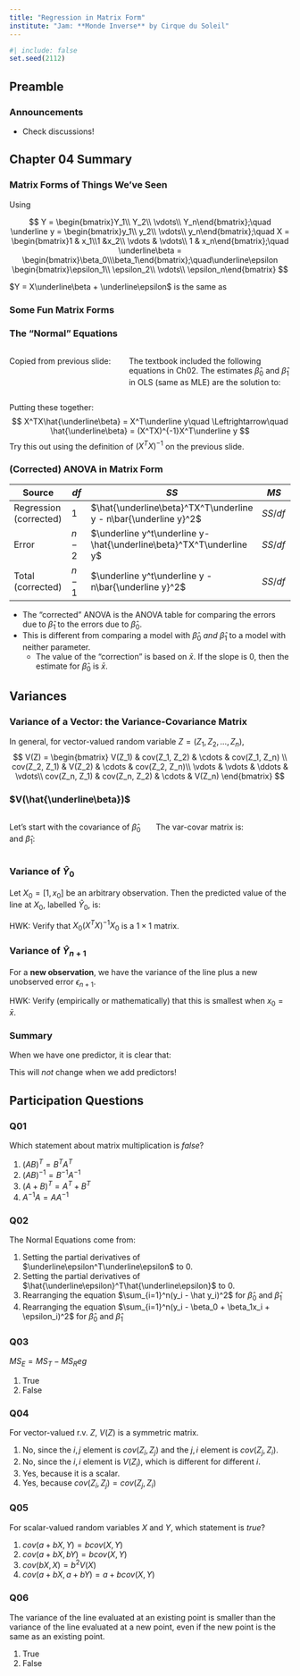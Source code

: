 ```yaml
---
title: "Regression in Matrix Form"
institute: "Jam: **Monde Inverse** by Cirque du Soleil"
---
```


```r
#| include: false
set.seed(2112)
```


::: {.content-visible unless-profile="book"}
## Preamble

### Announcements

- Check discussions!
:::

## Chapter 04 Summary

### Matrix Forms of Things We've Seen

Using

$$
Y = \begin{bmatrix}Y_1\\ Y_2\\ \vdots\\ Y_n\end{bmatrix};\quad \underline y = \begin{bmatrix}y_1\\ y_2\\ \vdots\\ y_n\end{bmatrix};\quad X = \begin{bmatrix}1 & x_1\\1 &x_2\\ \vdots & \vdots\\ 1 & x_n\end{bmatrix};\quad \underline\beta = \begin{bmatrix}\beta_0\\\beta_1\end{bmatrix};\quad\underline\epsilon \begin{bmatrix}\epsilon_1\\ \epsilon_2\\ \vdots\\ \epsilon_n\end{bmatrix}
$$

$Y = X\underline\beta + \underline\epsilon$ is the same as
\begin{align*}
Y_1 &= \beta_0 + \beta_1x_1 + \epsilon_1\\
Y_2 &= \beta_0 + \beta_1x_2 + \epsilon_2\\
&\vdots\\
Y_n &= \beta_0 + \beta_1x_n + \epsilon_n\\
\end{align*}

### Some Fun Matrix Forms

\begin{align*}
\underline\epsilon^T\underline\epsilon &= \epsilon_1^2 + \epsilon_2^2 + ... + \epsilon_n^2 = \sum_{i=1}^n\epsilon_i^2\\
Y^TY &= \sum Y_i^2\\
\mathbf{1}^T\underline y &= \sum y_i = n\bar y\\
X^TX &= \begin{bmatrix}n & \sum x_i\\ \sum x_i & \sum x_i^2\end{bmatrix}\\
(X^TX)^{-1} &= \frac{1}{nS_{XX}}\begin{bmatrix}\sum x_i^2 & -n\bar x\\-n \bar x & n\end{bmatrix}\\
X^TY &= \begin{bmatrix}\sum Y_i\\ \sum x_iY_i\end{bmatrix}
\end{align*}

### The "Normal" Equations

:::: {.columns}
::: {.column width="40%"}
Copied from previous slide:
\begin{align*}
X^TX &= \begin{bmatrix}n & \sum x_i\\ \sum x_i & \sum x_i^2\end{bmatrix}\\
X^T\underline y &= \begin{bmatrix}\sum y_i\\ \sum x_iy_i\end{bmatrix}
\end{align*}
:::
::: {.column width="60%"}

The textbook included the following equations in Ch02. The estimates $\hat\beta_0$ and $\hat\beta_1$ in OLS (same as MLE) are the solution to:

\begin{align*} 
\hat\beta_0 + \hat\beta_1\sum x_i &= \sum y_i\\
\hat\beta_0\sum x_i + \hat\beta_1\sum x_i^2 &= \sum x_iy_i\\
\end{align*}
:::
::::

\pause\vspace{4mm}

Putting these together:
$$
X^TX\hat{\underline\beta} = X^T\underline y\quad \Leftrightarrow\quad \hat{\underline\beta} = (X^TX)^{-1}X^T\underline y
$$
Try this out using the definition of $(X^TX)^{-1}$ on the previous slide.


### (Corrected) ANOVA in Matrix Form

| Source | $df$ | $SS$ | $MS$ |
|--------|------|------|------|
| Regression (corrected) | 1 | $\hat{\underline\beta}^TX^T\underline y - n\bar{\underline y}^2$  | $SS/df$ |
| Error | $n-2$ | $\underline y^t\underline y- \hat{\underline\beta}^TX^T\underline y$ | $SS/df$ |
| Total (corrected) | $n - 1$ | $\underline y^t\underline y - n\bar{\underline y}^2$ | $SS/df$ |

- The "corrected" ANOVA is the ANOVA table for comparing the errors due to $\hat\beta_1$ to the errors due to $\hat\beta_0$.\lspace
- This is different from comparing a model with $\hat\beta_0$ *and* $\hat\beta_1$ to a model with neither parameter.
    - The value of the "correction" is based on $\bar x$. If the slope is 0, then the estimate for $\hat\beta_0$ is $\bar x$.

## Variances

### Variance of a Vector: the Variance-Covariance Matrix

In general, for vector-valued random variable $Z = (Z_1, Z_2, \dots, Z_n)$,
$$
V(Z) = \begin{bmatrix}
V(Z_1) & cov(Z_1, Z_2) & \cdots & cov(Z_1, Z_n) \\
cov(Z_2, Z_1) & V(Z_2) & \cdots &  cov(Z_2, Z_n)\\
\vdots & \vdots & \ddots & \vdots\\
cov(Z_n, Z_1) & cov(Z_n, Z_2) & \cdots & V(Z_n)
\end{bmatrix}
$$

### $V(\hat{\underline\beta})$

:::: {.columns}
::: {.column width="50%"}
Let's start with the covariance of $\hat\beta_0$ and $\hat\beta_1$:
\begin{align*}
cov(\hat\beta_0, \hat\beta_1) &= cov(\bar y - \hat\beta_1\bar x, \hat\beta_1)\\
&= -\bar x cov(\hat\beta_1, \hat\beta_1)\\
&= -\bar x V(\hat\beta_1)\\
&= \frac{-\sigma^2\bar x}{S_{XX}}
\end{align*}\pause

:::
::: {.column width="50%"}
The var-covar matrix is:
\begin{align*}
V(\hat{\underline\beta}) &= \begin{bmatrix}
V(\hat\beta_0) & cov(\hat\beta_0, \hat\beta_1)\\ 
cov(\hat\beta_0, \hat\beta_1) & V(\hat\beta_1)
\end{bmatrix}\\
&= \begin{bmatrix}
\frac{\sigma^2\sum x_i^2}{S_{XX}} & \frac{-\sigma^2\bar x}{S_{XX}}\\
\frac{-\sigma^2\bar x}{nS_{XX}} & \frac{\sigma^2}{S_{XX}}
\end{bmatrix}\\
&= \frac{\sigma^2}{nS_{XX}}\begin{bmatrix}
\sum x_i^2 & -n\bar x\\
-n\bar x & n
\end{bmatrix}\\
&= (X^TX)^{-1}\sigma^2
\end{align*}

:::
::::


### Variance of $\hat Y_0$

Let $X_0 = [1, x_0]$ be an arbitrary observation. Then the predicted value of the line at $X_0$, labelled $\hat Y_0$, is:
\begin{align*}
V(\hat Y_0) &= V(X_0\hat{\underline\beta})\\
&= X_0V(\hat{\underline\beta})X_0^T\\
&= \sigma^2X_0(X^TX)^{-1}X_0
\end{align*}

\quad

HWK: Verify that $X_0(X^TX)^{-1}X_0$ is a $1\times 1$ matrix.

### Variance of $\hat Y_{n+1}$

For a **new observation**, we have the variance of the line plus a new unobserved error $\epsilon_{n+1}$.
\begin{align*}
V(\hat Y_{n+1}) &= V(X_{n+1}\hat{\underline\beta} + \epsilon_{n+1})\\
&= X_{n+1}V(\hat{\underline\beta})X_{n+1}^T + V(\epsilon_{n+1})\\
&= \sigma^2X_{n+1}(X^TX)^{-1}X_{n+1}^T + \sigma^2\\
&= \sigma^2\left(X_{n+1}(X^TX)^{-1}X_{n+1}^T + 1\right)
\end{align*}

\quad

HWK: Verify (empirically or mathematically) that this is smallest when $x_0 = \bar x$. 


### Summary

When we have one predictor, it is clear that:
\begin{align*}
Y &= X\hat{\underline\beta} + \underline\epsilon\\
\hat{\underline\beta} &= (X^TX)^{-1}X^T\underline y\\
V(\hat{\underline\beta}) &= (X^TX)^{-1}\sigma^2\\
V(\hat Y_0) &= \sigma^2X_0(X^TX)^{-1}X_0^T\\
V(\hat Y_{n+1}) &= \sigma^2(X_{n+1}(X^TX)^{-1}X_{n+1}^T + 1)\\
\end{align*}

\quad

This will *not* change when we add predictors!

::: {.content-visible unless-profile="book"}


## Participation Questions

### Q01

Which statement about matrix multiplication is *false*?

\pspace

1. $(AB)^T = B^TA^T$\lspace
2. $(AB)^{-1} = B^{-1}A^{-1}$\lspace
3. $(A + B)^T = A^T + B^T$\lspace
4. $A^{-1}A = AA^{-1}$\lspace

### Q02

The Normal Equations come from:

\pspace

1. Setting the partial derivatives of $\underline\epsilon^T\underline\epsilon$ to 0.\lspace
2. Setting the partial derivatives of $\hat{\underline\epsilon}^T\hat{\underline\epsilon}$ to 0.\lspace
3. Rearranging the equation $\sum_{i=1}^n(y_i - \hat y_i)^2$ for $\hat\beta_0$ and $\hat\beta_1$\lspace
4. Rearranging the equation $\sum_{i=1}^n(y_i - \beta_0 + \beta_1x_i + \epsilon_i)^2$ for $\hat\beta_0$ and $\hat\beta_1$\lspace

### Q03

$MS_E = MS_T - MS_Reg$

\pspace

1. True\lspace
2. False

### Q04

For vector-valued r.v. $Z$, $V(Z)$ is a symmetric matrix.

\pspace

1. No, since the $i,j$ element is $cov(Z_i, Z_j)$ and the $j,i$ element is $cov(Z_j, Z_i)$.\lspace
2. No, since the $i,i$ element is $V(Z_i)$, which is different for different $i$.\lspace
3. Yes, because it is a scalar.\lspace
4. Yes, because $cov(Z_i, Z_j) = cov(Z_j, Z_i)$

### Q05

For scalar-valued random variables $X$ and $Y$, which statement is *true*?

\pspace

1. $cov(a + bX, Y) = b cov(X,Y)$\lspace
2. $cov(a + bX, bY) =  b cov(X,Y)$\lspace
3. $cov(bX, X) = b^2V(X)$\lspace
4. $cov(a + bX, a + bY) =  a + b cov(X,Y)$


### Q06

The variance of the line evaluated at an existing point is smaller than the variance of the line evaluated at a new point, even if the new point is the same as an existing point.

\pspace

1. True\lspace
2. False
:::
